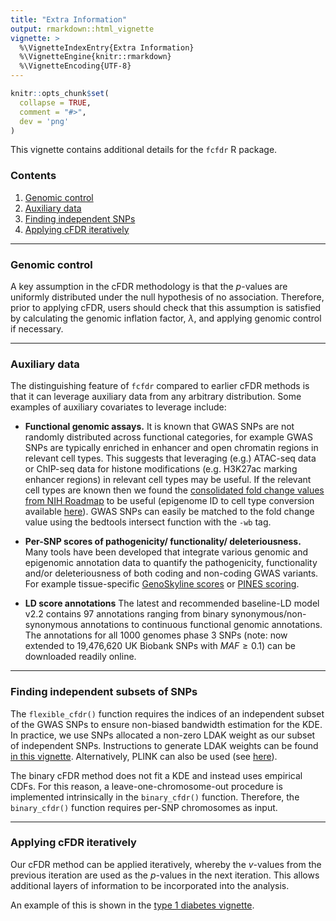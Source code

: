 ```yaml
---
title: "Extra Information"
output: rmarkdown::html_vignette
vignette: >
  %\VignetteIndexEntry{Extra Information}
  %\VignetteEngine{knitr::rmarkdown}
  %\VignetteEncoding{UTF-8}
---
```


```r
knitr::opts_chunk$set(
  collapse = TRUE,
  comment = "#>",
  dev = 'png'
)
```

This vignette contains additional details for the `fcfdr` R package.

### Contents

1. [Genomic control](#GC)
2. [Auxiliary data](#AD)
3. [Finding independent SNPs](#ind)
4. [Applying cFDR iteratively](#iter)

---

### Genomic control {#GC}

A key assumption in the cFDR methodology is that the $p$-values are uniformly distributed under the null hypothesis of no association. Therefore, prior to applying cFDR, users should check that this assumption is satisfied by calculating the genomic inflation factor, $\lambda$, and applying genomic control if necessary. 

---

### Auxiliary data {#AD}

The distinguishing feature of `fcfdr` compared to earlier cFDR methods is that it can leverage auxiliary data from any arbitrary distribution. Some examples of auxiliary covariates to leverage include:

* **Functional genomic assays.** It is known that GWAS SNPs are not randomly distributed across functional categories, for example GWAS SNPs are typically enriched in enhancer and open chromatin regions in relevant cell types. This suggests that leveraging (e.g.) ATAC-seq data or ChIP-seq data for histone modifications (e.g. H3K27ac marking enhancer regions) in relevant cell types may be useful. If the relevant cell types are known then we found the [consolidated fold change values from NIH Roadmap](https://egg2.wustl.edu/roadmap/data/byFileType/signal/consolidated/macs2signal/foldChange/) to be useful (epigenome ID to cell type conversion available [here](https://docs.google.com/spreadsheets/d/1yikGx4MsO9Ei36b64yOy9Vb6oPC5IBGlFbYEt-N6gOM/edit#gid=15)). GWAS SNPs can easily be matched to the fold change value using the bedtools intersect function with the `-wb` tag.

* **Per-SNP scores of pathogenicity/ functionality/ deleteriousness.** Many tools have been developed that integrate various genomic and epigenomic annotation data to quantify the pathogenicity, functionality and/or deleteriousness of both coding and non-coding GWAS variants. For example tissue-specific [GenoSkyline scores](https://pubmed.ncbi.nlm.nih.gov/28742084/]) or [PINES scoring](https://genomebiology.biomedcentral.com/articles/10.1186/s13059-018-1546-6).

* **LD score annotations** The latest and recommended baseline-LD model v2.2 contains 97 annotations ranging from binary synonymous/non-synonymous annotations to continuous functional genomic annotations. The annotations for all 1000 genomes phase 3 SNPs (note: now extended to 19,476,620 UK Biobank SNPs with $MAF\geq 0.1%$) can be downloaded readily online.

---

### Finding independent subsets of SNPs {#ind}

The `flexible_cfdr()` function requires the indices of an independent subset of the GWAS SNPs to ensure non-biased bandwidth estimation for the KDE. In practice, we use SNPs allocated a non-zero LDAK weight as our subset of independent SNPs. Instructions to generate LDAK weights can be found [in this vignette](https://annahutch.github.io/fcfdr/articles/ldak-vignette.html). Alternatively, PLINK can also be used (see [here](https://www.cog-genomics.org/plink/1.9/ld)).

The binary cFDR method does not fit a KDE and instead uses empirical CDFs. For this reason, a leave-one-chromosome-out procedure is implemented intrinsically in the `binary_cfdr()` function. Therefore, the `binary_cfdr()` function requires per-SNP chromosomes as input.

---

### Applying cFDR iteratively {#iter}

Our cFDR method can be applied iteratively, whereby the $v$-values from the previous iteration are used as the $p$-values in the next iteration. This allows additional layers of information to be incorporated into the analysis.

An example of this is shown in the [type 1 diabetes vignette](https://annahutch.github.io/fcfdr/articles/t1d_app.html).